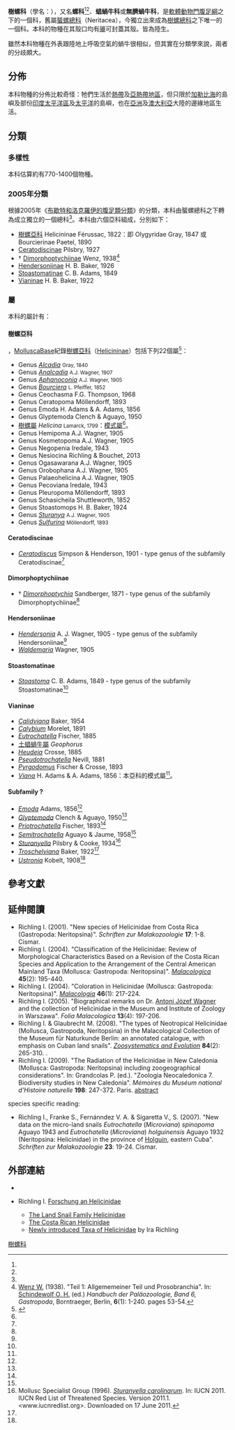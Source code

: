 {{CJK-New-Char|45C9}}
{{Automatic taxobox
 | image = Helicina rhodostoma.png
 | image_caption = A live individual of ''[[Helicina_rhodostoma|Helicina rhodostoma]]''
 | image2 = Alcadia conuloides.png
 | image2_caption = A live individual of ''[[Alcadia_conuloides|Alcadia conuloides]]''
 | taxon = Helicinidae
 | authority = {{link-en|安德费吕萨克男爵|André Étienne d'Audebert de Férussac|Férussac}}, 1822
 | diversity_link = #多樣性
 | diversity_ref = <ref name="Richling 2014" />
 | diversity = 約770-1400個物種
}}
'''樹螺科'''（學名：{{lang|la|Helicinidae}}），又名'''{{僻字|䗉|-{虫}-昌}}螺科'''<ref name="chinagene" /><ref name="shelldoc_200001" />、'''䗉蝸牛科'''{{r|TaiBIF_314314|TaiBNET_314314}}或'''無臍蝸牛科'''{{r|shelldoc_000050}}，是[[軟體動物門|軟體動物門]][[腹足綱|腹足綱]]之下的一個科，舊屬[[蜑螺總科|蜑螺總科]]（Neritacea），今獨立出來成為[[樹螺總科|樹螺總科]]之下唯一的一個科。本科的物種在其殼口均有[[厣|厣]]可封蓋其殼。皆為陸生。

雖然本科物種在外表跟陸地上呼吸空氣的蝸牛很相似，但其實在分類學來說，兩者的分歧頗大。

==分佈==
本科物種的分佈比較奇怪：牠們生活於[[熱帶|熱帶]]及[[亞熱帶地區|亞熱帶地區]]，但只限於[[加勒比海|加勒比海]]的島嶼及部份[[印度太平洋區|印度太平洋區]]及[[太平洋|太平洋]]的島嶼，也在[[亞洲|亞洲]]及[[澳大利亞|澳大利亞]]大陸的邊緣地區生活。

==分類==
===多樣性===
本科估算約有770-1400個物種。
===2005年分類===
根據2005年《[[布歇特和洛克羅伊的腹足類分類_(2005年)|布歇特和洛克羅伊的腹足類分類]]》的分類，本科由蜑螺總科之下轉為成立獨立的一個總科<ref name="Bouchet 2005" />。本科由六個亞科組成，分別如下：
* [[#樹螺亞科|樹螺亞科]] Helicininae Férussac, 1822：即 Olygyridae Gray, 1847 或 Bourcierinae Paetel, 1890
* [[Ceratodiscinae|Ceratodiscinae]] Pilsbry, 1927
* † [[Dimorphoptychiinae|Dimorphoptychiinae]] Wenz, 1938<ref>[[Wilhelm_August_Wenz|Wenz W.]] (1938).<!--March--> "Teil 1: Allgememeiner Teil und Prosobranchia". In: [[Otto_Schindewolf|Schindewolf O. H.]] (ed.) ''Handbuch der Paläozoologie, Band 6, Gastropoda'', Borntraeger, Berlin, '''6'''(1): 1-240. pages 53-54.</ref>
* [[Hendersoniinae|Hendersoniinae]] H. B. Baker, 1926
* [[Stoastomatinae|Stoastomatinae]] C. B. Adams, 1849
* [[Vianinae|Vianinae]] H. B. Baker, 1922

===屬===
本科的屬計有：
====樹螺亞科====
{{as of|2020|2|9}}，[[MolluscaBase|MolluscaBase]]紀錄[[樹螺亞科|樹螺亞科]]（[[Helicininae|Helicininae]]）包括下列22個屬<ref>{{MolluscaBase |id=994995 |taxon=Helicininae |authority=A. Férussac, 1822 |last=Bank |first=Ruud |date=2017-06-14 |access-date=2020-02-09 }}</ref>：
* Genus ''[[Alcadia|Alcadia]]'' <small>Gray, 1840</small>
* Genus ''[[Analcadia|Analcadia]]'' <small>A.J. Wagner, 1907</small>
* Genus ''[[Aphanoconia|Aphanoconia]]'' <small>A.J. Wagner, 1905</small>
* Genus ''[[Bourciera|Bourciera]]'' <small>L. Pfeiffer, 1852</small>
* Genus Ceochasma F.G. Thompson, 1968
* Genus Ceratopoma Möllendorff, 1893
* Genus Emoda H. Adams & A. Adams, 1856
* Genus Glyptemoda Clench & Aguayo, 1950
* [[樹螺屬|樹螺屬]] ''Helicina'' <small>Lamarck, 1799</small>：[[模式屬|模式屬]]<ref name="Bouchet 2005"/>。
* Genus Hemipoma A.J. Wagner, 1905
* Genus Kosmetopoma A.J. Wagner, 1905
* Genus Negopenia Iredale, 1943
* Genus Nesiocina Richling & Bouchet, 2013
* Genus Ogasawarana A.J. Wagner, 1905
* Genus Orobophana A.J. Wagner, 1905
* Genus Palaeohelicina A.J. Wagner, 1905
* Genus Pecoviana Iredale, 1943
* Genus Pleuropoma Möllendorff, 1893
* Genus Schasicheila Shuttleworth, 1852
* Genus Stoastomops H. B. Baker, 1924
* Genus ''[[Sturanya|Sturanya]]'' <small>A.J. Wagner, 1905</small>
* Genus ''[[Sulfurina|Sulfurina]]'' <small>Möllendorff, 1893</small>

====Ceratodiscinae====
* ''[[Ceratodiscus|Ceratodiscus]]'' 	Simpson & Henderson, 1901 - type  genus of the subfamily Ceratodiscinae<ref name="Bouchet 2005"/>

====Dimorphoptychiinae====
* † ''[[Dimorphoptychia|Dimorphoptychia]]'' Sandberger, 1871 - type  genus of the subfamily Dimorphoptychiinae<ref name="Bouchet 2005"/>

====Hendersoniinae====
* ''[[Hendersonia|Hendersonia]]'' A. J. Wagner, 1905 - type  genus of the subfamily Hendersoniinae<ref name="Bouchet 2005"/>
* ''[[Waldemaria|Waldemaria]]'' Wagner, 1905

====Stoastomatinae====
* ''[[Stoastoma|Stoastoma]]'' C. B. Adams, 1849 - type  genus of the subfamily Stoastomatinae<ref name="Bouchet 2005"/>

====Vianinae====
* ''[[Calidviana|Calidviana]]'' Baker, 1954
* ''[[Calybium_(gastropod)|Calybium]]'' Morelet, 1891
* ''[[Eutrochatella|Eutrochatella]]'' Fischer, 1885
*[[土䗉蝸牛屬|土䗉蝸牛屬]] ''Geophorus'' {{small|Fischer, 1885}}{{r|TaiBIF_314314|TaiBNET_314314}}
* ''[[Heudeia|Heudeia]]'' Crosse, 1885
* ''[[Pseudotrochatella|Pseudotrochatella]]'' Nevill, 1881
* ''[[Pyrgodomus|Pyrgodomus]]'' Fischer & Crosse, 1893
* ''[[Viana_(gastropod)|Viana]]'' H. Adams & A. Adams, 1856：本亞科的模式屬<ref name="Bouchet 2005"/>。

====Subfamily ?====
* ''[[Emoda|Emoda]]'' Adams, 1856<ref name="ecosis.cu"/>
* ''[[Glyptemoda|Glyptemoda]]'' Clench & Aguayo, 1950<ref name="ecosis.cu"/>
* ''[[Priotrochatella|Priotrochatella]]'' Fischer, 1893<ref name="ecosis.cu"/>
* ''[[Semitrochatella|Semitrochatella]]'' Aguayo & Jaume, 1958<ref name="ecosis.cu"/>
* ''[[Sturanyella|Sturanyella]]'' Pilsbry & Cooke, 1934<ref>Mollusc Specialist Group (1996). [http://www.iucnredlist.org/apps/redlist/details/20946/0 ''Sturanyella carolinarum'']. In: IUCN 2011. IUCN Red List of Threatened Species. Version 2011.1. <www.iucnredlist.org>. Downloaded on 17 June 2011.</ref>
* ''[[Troschelviana|Troschelviana]]'' Baker, 1922<ref name="ecosis.cu"/>
* ''[[Ustronia|Ustronia]]'' Kobelt, 1908<ref name="ecosis.cu"/>

==參考文獻==
{{Reflist |refs=
<ref name="Bouchet 2005">{{Bouchet 2005}}</ref>
<ref name="chinagene">{{cite journal
 |url=http://www.chinagene.cn/CN/article/downloadArticleFile.do?attachType=PDF&id=11448 |format=[[PDF|PDF]] |deadurl=yes
 |archive-url=https://web.archive.org/web/20150518064652/http://www.chinagene.cn/CN/article/downloadArticleFile.do?attachType=PDF&id=11448
 |author1=[[宋文涛|宋文涛]]|author2=[[高祥刚|高祥刚]]
 |author3=[[李云峰|李云峰]]|author4=[[刘卫东|刘卫东]]
 |author5=[[刘莹|刘莹]]|author6=[[赫崇波|赫崇波]] |year=2009
 |title=双壳贝类线粒体基因组结构的比较
 |journal=[http://www.chinagene.cn/ 遺傳] |issn=0253-9772
 |volume=31|issue=11
 |date=2009-11|archive-date=2015-05-18 |language=zh-hans}}</ref>
<ref name="ecosis.cu">{{cite web
 |url=http://www.ecosis.cu/cenbio/biodiversidadcuba/fauna/mollusca.htm |deadurl=yes
 |archive-url=https://web.archive.org/web/20120626192655/http://www.ecosis.cu/cenbio/biodiversidadcuba/fauna/mollusca.htm 
 |title=Mollusca
 |work=''[[古巴的生物多樣性|Diversidad Biológica Cubana]]''
 |access-date=2018-08-21 |archive-date=2012-06-26 |language=es }}</ref>
<ref name="Richling 2014">{{cite journal
 |last=Richling |first=I. 
 |year=2014
 |title=Poorly explored jewels of the tropics: Estimating diversity in non-pulmonate land snails of the family Helicinidae (Gastropoda: Neritopsina)
 |journal=''[[American_Malacological_Bulletin|American Malacological Bulletin]]''
 |volume=32 |issue=2 |pages=246-258
 |doi=10.4003/006.032.0216 |language=en }}</ref>
<ref name="shelldoc_000050">{{shelldoc_000050}}</ref>
<ref name="shelldoc_200001">{{shelldoc_200001}}</ref>
<ref name="TaiBIF_314314">{{TaiBIF|id=314314 |binomial=Geophorus sulfureus |authority=Kuroda & Kano, 1941 |zh=土䗉蝸牛 |access-date=2015-05-09 }}</ref>
<ref name="TaiBNET_314314">{{TaiBNET|id=314314 |binomial=Geophorus sulfureus |authority=Kuroda & Kano, 1941 |zh=土䗉蝸牛 |access-date=2015-05-09 }}</ref>
}}

==延伸閱讀==
* Richling I. (2001). "New species of Helicinidae from Costa Rica (Gastropoda: Neritopsina)". ''Schriften zur Malakozoologie'' '''17''': 1-8. Cismar.
* Richling I. (2004). "Classification of the Helicinidae: Review of Morphological Characteristics Based on a Revision of the Costa Rican Species and Application to the Arrangement of the Central American Mainland Taxa (Mollusca: Gastropoda: Neritopsina)". ''[[Malacologica|Malacologica]]'' '''45'''(2): 195-440.
* Richling I. (2004). "Coloration in Helicinidae (Mollusca: Gastropoda: Neritopsina)". ''[[Malacologia|Malacologia]]'' '''46'''(1): 217-224.
* Richling I. (2005). "Biographical remarks on Dr. [[Antoni_Józef_Wagner|Antoni Józef Wagner]] and the collection of Helicinidae in the Museum and Institute of Zoology in Warszawa". ''Folia Malacologica'' '''13'''(4): 197-206.
* Richling I. & Glaubrecht M. (2008). "The types of Neotropical Helicinidae (Mollusca, Gastropoda, Neritopsina) in the Malacological Collection of the Museum für Naturkunde Berlin: an annotated catalogue, with emphasis on Cuban land snails". ''[[Zoosystematics_and_Evolution|Zoosystematics and Evolution]]'' '''84'''(2): 265-310. {{doi|10.1002/zoos.200800011}}.
* Richling I. (2009). "The Radiation of the Helicinidae in New Caledonia (Mollusca: Gastropoda: Neritopsina) including zoogeographical considerations". In: Grandcolas P. (ed.). "Zoologia Neocaledonica 7. Biodiversity studies in New Caledonia". ''Mémoires du Muséum national d'Histoire naturelle'' '''198''': 247-372. Paris. [http://www.helicina.de/publikationen/publikationen.html abstract] {{Wayback|url=http://www.helicina.de/publikationen/publikationen.html |date=20160303185958 }}

species specific reading:
* Richling I., Franke S., Fernánndez V. A. & Sigaretta V., S. (2007). "New data on the micro-land snails ''Eutrochatella'' (''Microviana'') ''spinopoma'' Aguayo 1943 and ''Eutrochatella'' (''Microviana'') ''holguinensis'' Aguayo 1932 (Neritopsina: Helicinidae) in the province of [[Holguín|Holguín]], eastern Cuba". ''Schriften zur Malakozoologie'' '''23''': 19-24. Cismar.

==外部連結==
{{Commonscat|Helicinidae}}
*{{Wikispecies-inline|Helicinidae}}
* {{de icon}} {{en icon}} Richling I. [http://www.helicina.de/ Forschung an Helicinidae] {{Wayback|url=http://www.helicina.de/ |date=20210115174842 }}
** [http://www.helicina.de/helicinidae/helicinidae.html The Land Snail Family Helicinidae] {{Wayback|url=http://www.helicina.de/helicinidae/helicinidae.html |date=20170912222204 }}
** [http://www.helicina.de/helicinidae/costarican.html The Costa Rican Helicinidae] {{Wayback|url=http://www.helicina.de/helicinidae/costarican.html |date=20120305122135 }}
** [http://www.helicina.de/helicinidae/newspecies.html Newly introduced Taxa of Helicinidae] {{Wayback|url=http://www.helicina.de/helicinidae/newspecies.html |date=20160303183823 }} by Ira Richling
{{Taxonbar}}
[[Category:樹螺科|]]